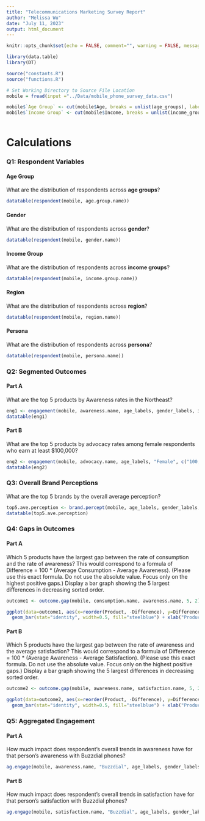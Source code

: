 ```yaml
---
title: "Telecommunications Marketing Survey Report"
author: "Melissa Wu"
date: "July 11, 2023"
output: html_document
---
```



```r
knitr::opts_chunk$set(echo = FALSE, comment="", warning = FALSE, message = FALSE, tidy.opts=list(width.cutoff=55), tidy = TRUE)
```

```r
library(data.table)
library(DT)
```

```r
source("constants.R")
source("functions.R")
```

```r
# Set Working Directory to Source File Location
mobile = fread(input ="../Data/mobile_phone_survey_data.csv")
```

```r
mobile$`Age Group` <- cut(mobile$Age, breaks = unlist(age_groups), labels = age_labels)
mobile$`Income Group` <- cut(mobile$Income, breaks = unlist(income_groups), labels = income_labels)
```

```r
```




# Calculations {.tabset}


### Q1: Respondent Variables {.tabset}

#### Age Group
  
What are the distribution of respondents across **age groups**?  
  
```r
datatable(respondent(mobile, age.group.name))
```

#### Gender
  
What are the distribution of respondents across **gender**?   

```r
datatable(respondent(mobile, gender.name))
```

#### Income Group
  
What are the distribution of respondents across **income groups**?   
  
```r
datatable(respondent(mobile, income.group.name))
```

#### Region
  
What are the distribution of respondents across **region**?   
  
```r
datatable(respondent(mobile, region.name))
```

#### Persona
  
What are the distribution of respondents across **persona**?  
  
```r
datatable(respondent(mobile, persona.name))
```


### Q2:  Segmented Outcomes {.tabset}

#### Part A

What are the top 5 products by Awareness rates in the Northeast?

```r
eng1 <- engagement(mobile, awareness.name, age_labels, gender_labels, income_labels, "Northeast", persona_labels, 5)
datatable(eng1)

```

#### Part B

What are the top 5 products by advocacy rates among female respondents who earn at least $100,000?

```r
eng2 <- engagement(mobile, advocacy.name, age_labels, "Female", c("100,000 - Under 150,000", "150,000+"), region_labels, persona_labels, 5)
datatable(eng2)
```





### Q3:  Overall Brand Perceptions {.tabset}

What are the top 5 brands by the overall average perception?


```r
top5.ave.perception <- brand.percept(mobile, age_labels, gender_labels, income_labels, region_labels, persona_labels, 5)
datatable(top5.ave.perception)
```


### Q4: Gaps in Outcomes {.tabset}


#### Part A

Which 5 products have the largest gap between the rate of consumption and the rate of awareness?  This would correspond to a formula of Difference = 100 * (Average Consumption - Average Awareness).  (Please use this exact formula.  Do not use the absolute value.  Focus only on the highest positive gaps.)  Display a bar graph showing the 5 largest differences in decreasing sorted order.

```r
outcome1 <- outcome.gap(mobile, consumption.name, awareness.name, 5, 2)

ggplot(data=outcome1, aes(x=reorder(Product, -Difference), y=Difference)) +
  geom_bar(stat="identity", width=0.5, fill="steelblue") + xlab("Product")


```
  
  
#### Part B

Which 5 products have the largest gap between the rate of awareness and the average satisfaction?  This would correspond to a formula of Difference = 100 * (Average Awareness - Average Satisfaction).  (Please use this exact formula.  Do not use the absolute value.  Focus only on the highest positive gaps.)  Display a bar graph showing the 5 largest differences in decreasing sorted order.

```r
outcome2 <- outcome.gap(mobile, awareness.name, satisfaction.name, 5, 2)

ggplot(data=outcome2, aes(x=reorder(Product, -Difference), y=Difference)) +
  geom_bar(stat="identity", width=0.5, fill="steelblue") + xlab("Product")

```
  


### Q5: Aggregated Engagement {.tabset}

#### Part A

How much impact does respondent's overall trends in awareness have for that person's awareness with Buzzdial phones?

```r
ag.engage(mobile, awareness.name, "Buzzdial", age_labels, gender_labels, income_labels, region_labels, persona_labels)

```

#### Part B

How much impact does respondent's overall trends in satisfaction have for that person's satisfaction with Buzzdial phones?

```r
ag.engage(mobile, satisfaction.name, "Buzzdial", age_labels, gender_labels, income_labels, region_labels, persona_labels)

```

